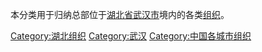 本分类用于归纳总部位于[[湖北省|湖北省]][[武汉市|武汉市]]境内的各类[[组织_(社会学)|组织]]。

[[Category:湖北组织|Category:湖北组织]]
[[Category:武汉|Category:武汉]]
[[Category:中国各城市组织|Category:中国各城市组织]]